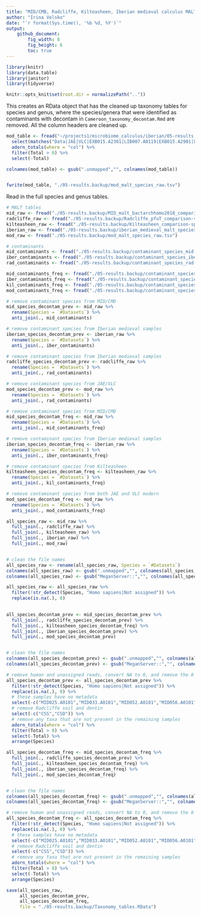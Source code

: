 ```yaml
---
title: "MID/CMB, Radcliffe, Kilteasheen, Iberian medieval calculus MALT table format clean-up"
author: "Irina Velsko"
date: "`r format(Sys.time(), '%b %d, %Y')`"
output:
    github_document:
        fig_width: 8
        fig_height: 6
        toc: true
---
```


```r
library(knitr)
library(data.table)
library(janitor)
library(tidyverse)

```

```r
knitr::opts_knit$set(root.dir = normalizePath(".."))
```

This creates an RData object that has the cleaned up taxonomy tables for species
and genus, where the species/genera that were identified as contaminants with
decontam in `Cameroon_taxonomy_decontam.Rmd` are removed. All the column headers
are cleaned up. 

```r

mod_table <- fread("~/projects1/microbiome_calculus/iberian/05-results.backup/Iberian_samples-controls_comparison_species.txt") %>%
  select(matches("Data|JAE|VLC|EXB015.A2301|LIB007.A0119|EXB015.A2901|LIB007.A0124")) %>%
  adorn_totals(where = "col") %>%
  filter(Total > 0) %>%
  select(-Total)

colnames(mod_table) <- gsub(".unmapped","", colnames(mod_table))


fwrite(mod_table, "./05-results.backup/mod_malt_species_raw.tsv")

```


Read in the full species and genus tables.
```r
# MALT tables
mid_raw <- fread("./05-results.backup/MID_malt_bactarchhomo2018_comparison-species.txt")
radcliffe_raw <- fread("./05-results.backup/Radcliffe_pfuT_comparison-species.txt")
kilteasheen_raw <- fread("./05-results.backup/Kilteasheen_comparison-species.txt")
iberian_raw <- fread("./05-results.backup/iberian_medieval_malt_species_raw.tsv")
mod_raw <- fread("./05-results.backup/mod_malt_species_raw.tsv")

# contaminants
mid_contaminants <- fread("./05-results.backup/contaminant_species_mid.tsv", sep = "\t")
iber_contaminants <- fread("./05-results.backup/contaminant_species_iber.tsv", sep = "\t")
rad_contaminants <- fread("./05-results.backup/contaminant_species_rad.tsv", sep = "\t")

mid_contaminants_freq <- fread("./05-results.backup/contaminant_species_freq_mid.tsv", sep = "\t")
iber_contaminants_freq <- fread("./05-results.backup/contaminant_species_freq_iber.tsv", sep = "\t")
kil_contaminants_freq <- fread("./05-results.backup/contaminant_species_freq_kil.tsv", sep = "\t")
mod_contaminants_freq <- fread("./05-results.backup/contaminant_species_freq_jae.tsv", sep = "\t")

```

```r
# remove contaminant species from MID/CMD
mid_species_decontam_prev <- mid_raw %>%
  rename(Species = `#Datasets`) %>%
  anti_join(., mid_contaminants)

# remove contaminant species from Iberian medieval samples
iberian_species_decontam_prev <- iberian_raw %>%
  rename(Species = `#Datasets`) %>%
  anti_join(., iber_contaminants)

# remove contaminant species from Iberian medieval samples
radcliffe_species_decontam_prev <- radcliffe_raw %>%
  rename(Species = `#Datasets`) %>%
  anti_join(., rad_contaminants)

# remove contaminant species from JAE/VLC
mod_species_decontam_prev <- mod_raw %>%
  rename(Species = `#Datasets`) %>%
  anti_join(., rad_contaminants)

```

```r
# remove contaminant species from MID/CMD
mid_species_decontam_freq <- mid_raw %>%
  rename(Species = `#Datasets`) %>%
  anti_join(., mid_contaminants_freq)

# remove contaminant species from Iberian medieval samples
iberian_species_decontam_freq <- iberian_raw %>%
  rename(Species = `#Datasets`) %>%
  anti_join(., iber_contaminants_freq)

# remove contaminant species from Kilteasheen
kilteasheen_species_decontam_freq <- kilteasheen_raw %>%
  rename(Species = `#Datasets`) %>%
  anti_join(., kil_contaminants_freq)

# remove contaminant species from both JAE and VLC modern
mod_species_decontam_freq <- mod_raw %>%
  rename(Species = `#Datasets`) %>%
  anti_join(., mod_contaminants_freq)

```

```r

all_species_raw <- mid_raw %>%
  full_join(., radcliffe_raw) %>%
  full_join(., kilteasheen_raw) %>%
  full_join(., iberian_raw) %>%
  full_join(., mod_raw)


# clean the file names
all_species_raw <- rename(all_species_raw, Species = `#Datasets`)
colnames(all_species_raw) <- gsub(".unmapped","", colnames(all_species_raw))
colnames(all_species_raw) <- gsub("MeganServer::","", colnames(all_species_raw))

all_species_raw <- all_species_raw %>%
  filter(!str_detect(Species, "Homo sapiens|Not assigned")) %>%
  replace(is.na(.), 0)
  
```


```r
all_species_decontam_prev <- mid_species_decontam_prev %>%
  full_join(., radcliffe_species_decontam_prev) %>%
  full_join(., kilteasheen_species_decontam_freq) %>%
  full_join(., iberian_species_decontam_prev) %>%
  full_join(., mod_species_decontam_prev)


# clean the file names
colnames(all_species_decontam_prev) <- gsub(".unmapped","", colnames(all_species_decontam_prev))
colnames(all_species_decontam_prev) <- gsub("MeganServer::","", colnames(all_species_decontam_prev))

# remove human and unassigned reads, convert NA to 0, and remove the 8 MID samples with no metadata
all_species_decontam_prev <- all_species_decontam_prev %>% 
  filter(!str_detect(Species, "Homo sapiens|Not assigned")) %>%
  replace(is.na(.), 0) %>%
  # these samples have no metadata
  select(-c("MID025.A0101","MID033.A0101","MID052.A0101","MID056.A0101","MID065.A0101","MID068.A0101","MID076.A0101","MID078.A0101")) %>%
  # remove Radcliffe soil and dentin
  select(-c("CSS","CSD")) %>%
  # remove any taxa that are not present in the remaining samples
  adorn_totals(where = "col") %>%
  filter(Total > 0) %>%
  select(-Total) %>%
  arrange(Species)


```

```r
all_species_decontam_freq <- mid_species_decontam_freq %>%
  full_join(., radcliffe_species_decontam_prev) %>%
  full_join(., kilteasheen_species_decontam_freq) %>%
  full_join(., iberian_species_decontam_freq) %>%
  full_join(., mod_species_decontam_freq)


# clean the file names
colnames(all_species_decontam_freq) <- gsub(".unmapped","", colnames(all_species_decontam_freq))
colnames(all_species_decontam_freq) <- gsub("MeganServer::","", colnames(all_species_decontam_freq))

# remove human and unassigned reads, convert NA to 0, and remove the 8 MID samples with no metadata
all_species_decontam_freq <- all_species_decontam_freq %>% 
  filter(!str_detect(Species, "Homo sapiens|Not assigned")) %>%
  replace(is.na(.), 0) %>%
  # these samples have no metadata
  select(-c("MID025.A0101","MID033.A0101","MID052.A0101","MID056.A0101","MID065.A0101","MID068.A0101","MID076.A0101","MID078.A0101")) %>%
  # remove Radcliffe soil and dentin
  select(-c("CSS","CSD")) %>%
  # remove any taxa that are not present in the remaining samples
  adorn_totals(where = "col") %>%
  filter(Total > 0) %>%
  select(-Total) %>%
  arrange(Species)


```

```r
save(all_species_raw,
     all_species_decontam_prev,
     all_species_decontam_freq,
     file = "./05-results.backup/Taxonomy_tables.RData")

```


















